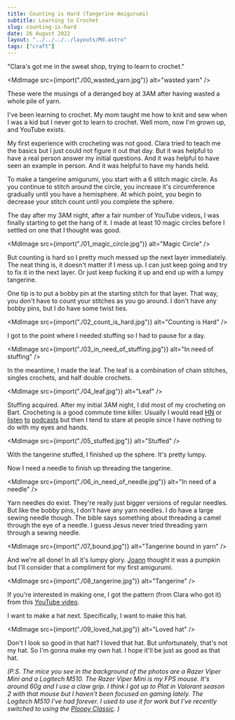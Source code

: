 ```yaml
---
title: Counting is Hard (Tangerine Amigurumi)
subtitle: Learning to Crochet
slug: counting-is-hard
date: 26 August 2022
layout: "../../../../layouts/Md.astro"
tags: ["craft"]
---
```



"Clara's got me in the sweat shop, trying to learn to crochet."

<MdImage src={import("./00_wasted_yarn.jpg")} alt="wasted yarn" />

These were the musings of a deranged boy at 3AM after having wasted a whole pile of yarn.

I've been learning to crochet.
My mom taught me how to knit and sew when I was a kid but I never got to learn to crochet.
Well mom, now I'm grown up, and YouTube exists.

My first experience with crocheting was not good.
Clara tried to teach me the basics but I just could not figure it out that day.
But it was helpful to have a real person answer my initial questions.
And it was helpful to have seen an example in person.
And it was helpful to have my hands held.

To make a tangerine amigurumi, you start with a 6 stitch magic circle.
As you continue to stitch around the circle, you increase it's circumference gradually until you have a hemisphere.
At which point, you begin to decrease your stitch count until you complete the sphere.

The day after my 3AM night, after a fair number of YouTube videos, I was finally starting to get the hang of it.
I made at least 10 magic circles before I settled on one that I thought was good.

<MdImage src={import("./01_magic_circle.jpg")} alt="Magic Circle" />

But counting is hard so I pretty much messed up the next layer immediately.
The neat thing is, it doesn't matter if I mess up.
I can just keep going and try to fix it in the next layer.
Or just keep fucking it up and end up with a lumpy tangerine.

One tip is to put a bobby pin at the starting stitch for that layer.
That way, you don't have to count your stitches as you go around.
I don't have any bobby pins, but I do have some twist ties.

<MdImage src={import("./02_count_is_hard.jpg")} alt="Counting is Hard" />

I got to the point where I needed stuffing so I had to pause for a day.

<MdImage
  src={import("./03_in_need_of_stuffing.jpg")}
  alt="In need of stuffing"
/>

In the meantime, I made the leaf.
The leaf is a combination of chain stitches, singles crochets, and half double crochets.

<MdImage src={import("./04_leaf.jpg")} alt="Leaf" />

Stuffing acquired.
After my initial 3AM night, I did most of my crocheting on Bart.
Crocheting is a good commute time killer.
Usually I would read [HN](https://news.ycombinator.com/) or
[listen](https://open.spotify.com/episode/65KBuktfEh9PGD1KVALxD3?si=00725a5ad6be4127)
[to](https://open.spotify.com/episode/02zHHYpJdaFBDpjyiNCzR3?si=3ce4943a5dc14428)
[podcasts](https://open.spotify.com/episode/3LddnZjkpflldHXnRZ0rrw?si=d25d0dfbdfbe43e9)
but then I tend to stare at people since I have nothing to do with my eyes and hands.

<MdImage src={import("./05_stuffed.jpg")} alt="Stuffed" />

With the tangerine stuffed, I finished up the sphere.
It's pretty lumpy.

Now I need a needle to finish up threading the tangerine.

<MdImage src={import("./06_in_need_of_needle.jpg")} alt="In need of a needle" />

Yarn needles do exist. They're really just bigger versions of regular needles.
But like the bobby pins, I don't have any yarn needles.
I do have a large sewing needle though.
The bible says something about threading a camel through the eye of a needle.
I guess Jesus never tried threading yarn through a sewing needle.

<MdImage src={import("./07_bound.jpg")} alt="Tangerine bound in yarn" />

And we're all done!
In all it's lumpy glory.
[Joann](https://www.joannwphotos.com/) thought it was a pumpkin but I'll consider that a compliment for my first amigurumi.

<MdImage src={import("./08_tangerine.jpg")} alt="Tangerine" />

If you're interested in making one, I got the pattern (from Clara who got it) from this [YouTube video](https://youtu.be/BxqiN7F4PUY).

I want to make a hat next.
Specifically, I want to make this hat.

<MdImage src={import("./09_loved_hat.jpg")} alt="Loved hat" />

Don't I look so good in that hat?
I loved that hat.
But unfortunately, that's not my hat.
So I'm gonna make my own hat.
I hope it'll be just as good as that hat.

_(P.S. The mice you see in the background of the photos are a Razer Viper Mini and a Logitech M510.
The Razer Viper Mini is my FPS mouse.
It's around 60g and I use a claw grip.
I think I got up to Plat in Valorant season 2 with that mouse but I haven't been focused on gaming lately.
The Logitech M510 I've had forever.
I used to use it for work but I've recently switched to using the [Ploopy Classic](/blog/2022/ploopy-classic-build).
)_
